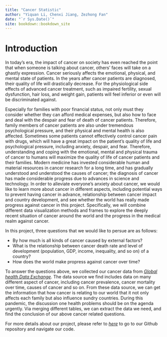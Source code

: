 ```yaml
--- 
title: "Cancer Statistic"
author: "Yiquan Li, Chenxi Jiang, Zezhong Fan"
date: "`r Sys.Date()`"
site: bookdown::bookdown_site
---
```


# Introduction

In today's era, the impact of cancer on society has even reached the point that when someone is talking about cancer, others' faces will take on a ghastly expression. Cancer seriously affects the emotional, physical, and mental state of patients. In the years after cancer patients are diagnosed, their quality of life will drastically decrease. For the physiological side effects of advanced cancer treatment, such as impaired fertility, sexual dysfunction, hair loss, and weight gain, patients will feel inferior or even will be discriminated against.

Especially for families with poor financial status, not only must they consider whether they can afford medical expenses, but also how to face and deal with the despair and fear of death of cancer patients. Therefore, family members of cancer patients are also under tremendous psychological pressure, and their physical and mental health is also affected. Sometimes some patients cannot effectively control cancer pain with drugs, which will have a great impact on the patient's quality of life and psychological pressure, including anxiety, despair, and fear. Therefore, understanding and coping with the emotional, mental and physical trauma of cancer to humans will maximize the quality of life of cancer patients and their families. Modern medicine has invested considerable human and material resources in cancer research for a long time, and has gradually understood and understood the causes of cancer; the diagnosis of cancer has made considerable progress due to advances in science and technology. In order to alleviate everyone’s anxiety about cancer, we would like to learn more about cancer in different aspects, including potential ways to prevent having cancer in advance, relationship between cancer impact and country development, and see whether the world has really made progress against cancer in this project. Specifically, we will combine different data visualization methods and frames to explore the deeply recent situation of cancer around the world and the progress in the medical realm against cancer.

In this project, three questions that we would like to persue are as follows:

- By how much is all kinds of cancer caused by external factors?
- What is the relationship between cancer death rate and level of development (population, GDP, income, inequality, and so on) of a country?
- How does the world make propress against cancer over time?

To answer the questions above, we collected our cancer data from [*Global health Data Exchange*](http://ghdx.healthdata.org/gbd-results-tool?params=gbd-api-2019-public/27c2971bf0d3c792a091d314be89798f). The data source we find includes data on many different aspect of cancer, including cancer prevalence, cancer mortality over time, causes of cancer and so on. From these data source, we can get the information that how cancer is relating to our world that it not only affects each family but also influence sundry countries. During this pandemic, the discussion one health problems should be on the agenda urgently. Via merging different tables, we can extract the data we need, and find the conclusion of our above cancer related questions.

For more details about our project, please refer to [*here*](https://github.com/Maggieli99/Cancerstatistic) to go to our Github repository and navigate our code.




